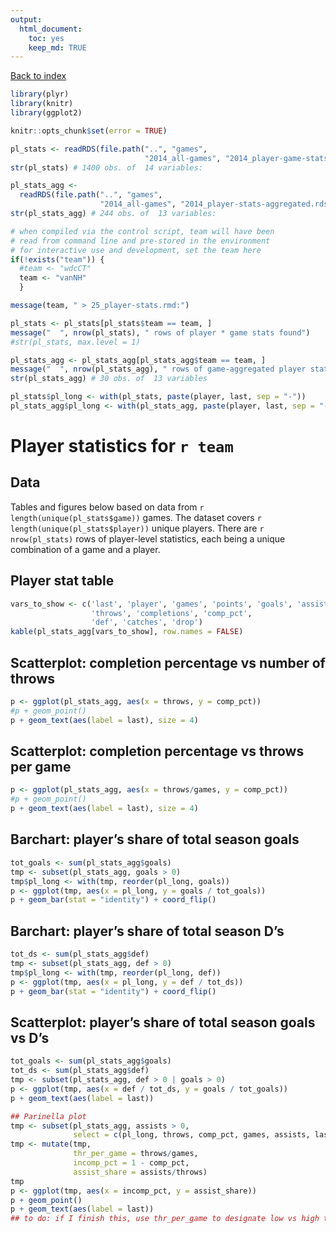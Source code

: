 ```yaml
---
output:
  html_document:
    toc: yes
    keep_md: TRUE
---
```


<a href="../index.html">Back to index</a>

```r
library(plyr)
library(knitr)
library(ggplot2)

knitr::opts_chunk$set(error = TRUE)

pl_stats <- readRDS(file.path("..", "games",
                              "2014_all-games", "2014_player-game-stats.rds"))
str(pl_stats) # 1400 obs. of  14 variables:

pl_stats_agg <-
  readRDS(file.path("..", "games",
                    "2014_all-games", "2014_player-stats-aggregated.rds"))
str(pl_stats_agg) # 244 obs. of  13 variables:

# when compiled via the control script, team will have been
# read from command line and pre-stored in the environment
# for interactive use and development, set the team here
if(!exists("team")) {
  #team <- "wdcCT"
  team <- "vanNH"
  }

message(team, " > 25_player-stats.rmd:")

pl_stats <- pl_stats[pl_stats$team == team, ]
message("  ", nrow(pl_stats), " rows of player * game stats found")
#str(pl_stats, max.level = 1)

pl_stats_agg <- pl_stats_agg[pl_stats_agg$team == team, ]
message("  ", nrow(pl_stats_agg), " rows of game-aggregated player stats found")
str(pl_stats_agg) # 30 obs. of  13 variables

pl_stats$pl_long <- with(pl_stats, paste(player, last, sep = "-"))
pl_stats_agg$pl_long <- with(pl_stats_agg, paste(player, last, sep = "-"))
```

# Player statistics for `r team`

## Data

Tables and figures below based on data from `r length(unique(pl_stats$game))` games. The dataset covers `r length(unique(pl_stats$player))` unique players. There are `r nrow(pl_stats)` rows of player-level statistics, each being a unique combination of a game and a player. 

## Player stat table
```r
vars_to_show <- c('last', 'player', 'games', 'points', 'goals', 'assists',
                  'throws', 'completions', 'comp_pct',
                  'def', 'catches', 'drop')
kable(pl_stats_agg[vars_to_show], row.names = FALSE)
```

## Scatterplot: completion percentage vs number of throws
```r
p <- ggplot(pl_stats_agg, aes(x = throws, y = comp_pct))
#p + geom_point()
p + geom_text(aes(label = last), size = 4)
```

## Scatterplot: completion percentage vs throws per game
```r
p <- ggplot(pl_stats_agg, aes(x = throws/games, y = comp_pct))
#p + geom_point()
p + geom_text(aes(label = last), size = 4)
```

## Barchart: player's share of total season goals
```r
tot_goals <- sum(pl_stats_agg$goals)
tmp <- subset(pl_stats_agg, goals > 0)
tmp$pl_long <- with(tmp, reorder(pl_long, goals))
p <- ggplot(tmp, aes(x = pl_long, y = goals / tot_goals))
p + geom_bar(stat = "identity") + coord_flip()
```

## Barchart: player's share of total season D's
```r
tot_ds <- sum(pl_stats_agg$def)
tmp <- subset(pl_stats_agg, def > 0)
tmp$pl_long <- with(tmp, reorder(pl_long, def))
p <- ggplot(tmp, aes(x = pl_long, y = def / tot_ds))
p + geom_bar(stat = "identity") + coord_flip()
```

## Scatterplot: player's share of total season goals vs D's
```r
tot_goals <- sum(pl_stats_agg$goals)
tot_ds <- sum(pl_stats_agg$def)
tmp <- subset(pl_stats_agg, def > 0 | goals > 0)
p <- ggplot(tmp, aes(x = def / tot_ds, y = goals / tot_goals))
p + geom_text(aes(label = last))
```

```r
## Parinella plot
tmp <- subset(pl_stats_agg, assists > 0,
              select = c(pl_long, throws, comp_pct, games, assists, last))
tmp <- mutate(tmp,
              thr_per_game = throws/games,
              incomp_pct = 1 - comp_pct,
              assist_share = assists/throws)
tmp
p <- ggplot(tmp, aes(x = incomp_pct, y = assist_share))
p + geom_point()
p + geom_text(aes(label = last))
## to do: if I finish this, use thr_per_game to designate low vs high touch
```